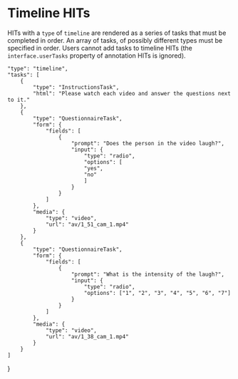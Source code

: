 
<Meta title="Timeline HITs"/>

# Timeline HITs

HITs with a `type` of `timeline` are rendered as a series of tasks that must be completed in order. An array of tasks, of possibly different types must be specified in order. Users cannot add tasks to timeline HITs (the `interface.userTasks` property of annotation HITs is ignored).

    "type": "timeline",
    "tasks": [
        {
            "type": "InstructionsTask",
            "html": "Please watch each video and answer the questions next to it."
        },
        {
            "type": "QuestionnaireTask",
            "form": {
                "fields": [
                    {
                        "prompt": "Does the person in the video laugh?",
                        "input": {
                            "type": "radio",
                            "options": [
                            "yes",
                            "no"
                            ]
                        }
                    }
                ]
            },
            "media": {
                "type": "video",
                "url": "av/1_51_cam_1.mp4"
            }
        },
        {
            "type": "QuestionnaireTask",
            "form": {
                "fields": [
                    {
                        "prompt": "What is the intensity of the laugh?",
                        "input": {
                            "type": "radio",
                            "options": ["1", "2", "3", "4", "5", "6", "7"]
                        }
                    }
                ]
            },
            "media": {
                "type": "video",
                "url": "av/1_38_cam_1.mp4"
            }
        }
    ]
}

<CodeBlock code={hitSpec} />

<Alert message="Note: this preview is not fully interactive. To be able to edit the tasks and submit data recreate the HIT in a local covfee install."/>
<HITVisualizer hit={hitSpec}/>

